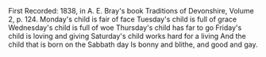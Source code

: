 <Collapse title="Information">
First Recorded: 1838, in A. E. Bray's book Traditions of Devonshire, Volume 2, p. 124.
</Collapse>

<Box>
Monday's child is fair of face  
Tuesday's child is full of grace  
Wednesday's child is full of woe  
Thursday's child has far to go  
Friday's child is loving and giving  
Saturday's child works hard for a living  
And the child that is born on the Sabbath day  
Is bonny and blithe, and good and gay.  
</Box>
